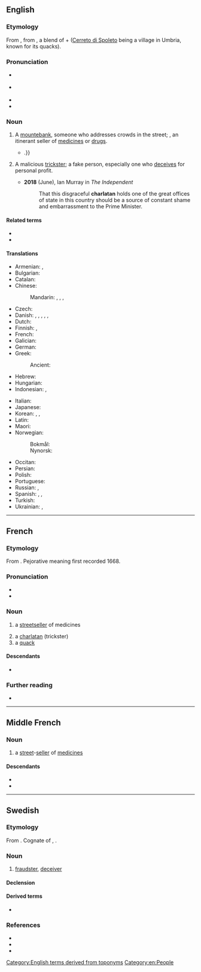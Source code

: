{{also|charlatán}}
==English==
{{wikipedia}}

===Etymology===
From {{der|en|frm|charlatan}}, from {{der|en|roa-oit|ciarlatano||quack}}, a blend of {{m|it|ciarlatore||chatterer}} + {{m|it|cerretano||hawker, quack|lit=native of Cerreto}} ([[Cerreto di Spoleto]] being a village in Umbria, known for its quacks).

===Pronunciation===
* {{a|GA}} {{IPA|en|/ˈʃɑɹlətən/}}
* {{a|RP}} {{IPA|en|/ˈʃɑːlətən/}}
* {{audio|en|En-ca-charlatan.oga|Audio (Canadian)}}
* {{hyph|en|char|la|tan}}

===Noun===
{{en-noun}}

# {{lb|en|obsolete}} A [[mountebank]], someone who addresses crowds in the street; {{i|especially}}, an itinerant seller of [[medicine]]s or [[drug]]s.
#* {{RQ:Smollett Peregrine Pickle|volume=I|38|text=The poor foreigner, more dead than alive, answered that he was an Italian '''charlatan''', who had practised with some reputation in Padua {{...}}.}}
# A malicious [[trickster]]; a fake person, especially one who [[deceive|deceives]] for personal profit.
#: {{syn|en|trickster|swindler|Thesaurus:deceiver}}
#* '''2018''' (June), Ian Murray in ''The Independent''
#*: That this disgraceful '''charlatan''' holds one of the great offices of state in this country should be a source of constant shame and embarrassment to the Prime Minister.

====Related terms====
* {{l|en|charlatanism}}
* {{l|en|charlatanry}}

====Translations====
{{trans-top|malicious trickster}}
* Armenian: {{t|hy|ընդվայրաբան}}, {{t+|hy|շառլատան}}
* Bulgarian: {{t+|bg|шарлата́нин|m}}
* Catalan: {{t+|ca|xarlatà|m}}
* Chinese:
*: Mandarin: {{t+|cmn|騙子|sc=Hani}}, {{t+|cmn|骗子|tr=piànzǐ|sc=Hani}}, {{qualifier|quack}} {{t+|cmn|庸醫|sc=Hani}}, {{t+|cmn|庸医|tr=yōngyī|sc=Hani}}
* Czech: {{t+|cs|šarlatán|m}}
* Danish: {{t|da|charlatan|c}}, {{t|da|fupmager|c}}, {{t|da|snydepels|c}}, {{t|da|fidusmager|c}}, {{t|da|svindler|c}}, {{t|da|platugle|c}}
* Dutch: {{t+|nl|charlatan|m}}
* Finnish: {{t+|fi|huijari}}, {{t+|fi|puoskari}}
* French: {{t+|fr|charlatan|m}}
* Galician: {{t|gl|charlatán|m}}
* German: {{t+|de|Scharlatan|m}}
* Greek: {{t+|el|αγύρτης|m}}
*: Ancient: {{t|grc|ὀχλαγωγός|m}}
* Hebrew: {{t+|he|שרלטן|m|tr=šarletan}}
* Hungarian: {{t+|hu|sarlatán}}
* Indonesian: {{t+|id|penipu}}, {{t+|id|dukun}}
{{trans-mid}}
* Italian: {{t+|it|ciarlatano|m}}
* Japanese: {{t|ja|薮医者|tr=yabuisha|sc=Jpan}}
* Korean: {{t+|ko|사기꾼|sc=Hani}}, {{t|ko|허풍선이|sc=Hani}}, {{t|ko|돌팔이}}
* Latin: {{t|la|magus}}
* Maori: {{t|mi|tohunga kēhua}}
* Norwegian:
*: Bokmål: {{t+|nb|sjarlatan|m}}
*: Nynorsk: {{t|nn|sjarlatan|m}}
* Occitan: {{t+|oc|charlatan|m}}
* Persian: {{t+|fa|شارلاتان|tr=šârlâtân|sc=fa-Arab}}
* Polish: {{t+|pl|szarlatan|m}}
* Portuguese: {{t+|pt|charlatão|m}}
* Russian: {{t+|ru|шарлата́н|m}}, {{t+|ru|шарлата́нка|f}}
* Spanish: {{t+|es|charlatán|m}}, {{t+|es|vendehúmos}}, {{t|es|vendedor de crecepelo}}
* Turkish: {{t+|tr|şarlatan}}
* Ukrainian: {{t+|uk|дури́світ|m|sc=Cyrl}}, {{t|uk|пройди́світ|m|sc=Cyrl}}
{{trans-bottom}}

[[Category:English terms derived from toponyms]]
[[Category:en:People]]

----

==French==

===Etymology===
From {{bor|fr|it|ciarlatano}}. Pejorative meaning first recorded 1668.

===Pronunciation===
* {{fr-IPA}}
* {{audio|fr|Fr-charlatan.ogg|charlatan}}

===Noun===
{{fr-noun|m|f=+}}

# {{lb|fr|dated}} a [[streetseller]] of medicines
# a [[charlatan#English|charlatan]] (trickster)
# a [[quack]]

====Descendants====
* {{desc|tr|şarlatan|bor=1}}

===Further reading===
* {{R:TLFi}}

----

==Middle French==

===Noun===
{{frm-noun|m}}

# a [[street]]-[[seller]] of [[medicine]]s

====Descendants====
* {{desc|en|charlatan|bor=1}}
* {{desc|fr|charlatan}}

----

==Swedish==

===Etymology===
From {{der|sv|fr|charlatan}}. Cognate of {{cog|en|charlatan}}, {{cog|de|Scharlatan}}.

===Noun===
{{sv-noun|c}}

# [[fraudster]], [[deceiver]]

====Declension====
{{sv-infl-noun-c-er}}

====Derived terms====
* {{l|sv|charlataneri}}

===References===
* {{R:svenska.se|saol}}
* {{R:svenska.se|so}}
* {{R:svenska.se|saob}}